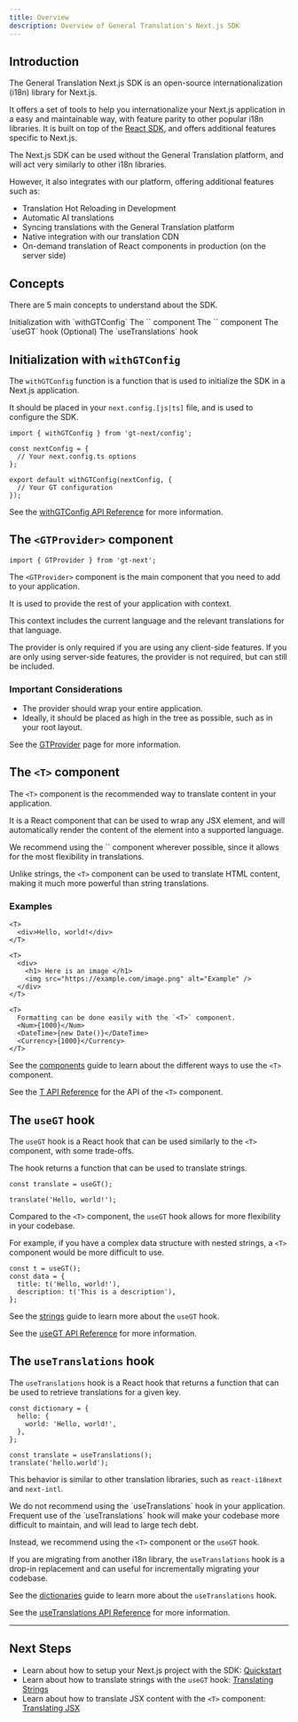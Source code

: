```yaml
---
title: Overview
description: Overview of General Translation's Next.js SDK
---
```


## Introduction

The General Translation Next.js SDK is an open-source internationalization (i18n) library for Next.js.

It offers a set of tools to help you internationalize your Next.js application in a easy and maintainable way,
with feature parity to other popular i18n libraries. 
It is built on top of the [React SDK](/docs/react), and offers additional features specific to Next.js.

The Next.js SDK can be used without the General Translation platform, and will act very similarly to other i18n libraries.

However, it also integrates with our platform, offering additional features such as:

- Translation Hot Reloading in Development
- Automatic AI translations
- Syncing translations with the General Translation platform
- Native integration with our translation CDN
- On-demand translation of React components in production (on the server side)

## Concepts

There are 5 main concepts to understand about the SDK.

<Steps>
  <Step>
    Initialization with `withGTConfig`
  </Step>
  <Step>
    The `<GTProvider>` component
  </Step>
  <Step>
    The `<T>` component
  </Step>
  <Step>
    The `useGT` hook
  </Step>
  <Step>
    (Optional) The `useTranslations` hook
  </Step>
</Steps>

## Initialization with `withGTConfig`

The `withGTConfig` function is a function that is used to initialize the SDK in a Next.js application.

It should be placed in your `next.config.[js|ts]` file, and is used to configure the SDK.

```tsx title="next.config.ts"
import { withGTConfig } from 'gt-next/config';

const nextConfig = {
  // Your next.config.ts options
};

export default withGTConfig(nextConfig, {
  // Your GT configuration
});
```

See the [withGTConfig API Reference](/docs/next/api/config/withGTConfig) for more information.

## The `<GTProvider>` component

```tsx
import { GTProvider } from 'gt-next';
```

The `<GTProvider>` component is the main component that you need to add to your application.

It is used to provide the rest of your application with context. 

This context includes the current language and the relevant translations for that language.

The provider is only required if you are using any client-side features. 
If you are only using server-side features, the provider is not required, but can still be included.

### Important Considerations

- The provider should wrap your entire application.
- Ideally, it should be placed as high in the tree as possible, such as in your root layout.

See the [GTProvider](/docs/next/api/components/gtprovider) page for more information.

## The `<T>` component

The `<T>` component is the recommended way to translate content in your application.

It is a React component that can be used to wrap any JSX element, and will automatically render the content of the element into a supported language.

<Callout type="info">
We recommend using the `<T>` component wherever possible, since it allows for the most flexibility in translations.

Unlike strings, the `<T>` component can be used to translate HTML content, making it much more powerful than string translations.
</Callout>

### Examples

```tsx
<T>
  <div>Hello, world!</div>
</T>
```

```tsx
<T>
  <div>
    <h1> Here is an image </h1>
    <img src="https://example.com/image.png" alt="Example" />
  </div>
</T>
```

```tsx
<T>
  Formatting can be done easily with the `<T>` component.
  <Num>{1000}</Num>
  <DateTime>{new Date()}</DateTime>
  <Currency>{1000}</Currency>
</T>
```

See the [components](/docs/next/guides/jsx) guide to learn about the different ways to use the `<T>` component.

See the [T API Reference](/docs/next/api/components/t) for the API of the `<T>` component.

## The `useGT` hook

The `useGT` hook is a React hook that can be used similarly to the `<T>` component, with some trade-offs.

The hook returns a function that can be used to translate strings.

```tsx
const translate = useGT();

translate('Hello, world!');
```

Compared to the `<T>` component, the `useGT` hook allows for more flexibility in your codebase.

For example, if you have a complex data structure with nested strings, a `<T>` component would be more difficult to use.

```tsx
const t = useGT();
const data = {
  title: t('Hello, world!'),
  description: t('This is a description'),
};
```

See the [strings](/docs/next/guides/strings) guide to learn more about the `useGT` hook.

See the [useGT API Reference](/docs/next/api/strings/useGT) for more information.

## The `useTranslations` hook

The `useTranslations` hook is a React hook that returns a function that can be used to retrieve translations for a given key.

```tsx title="dictionary.ts"
const dictionary = {
  hello: {
    world: 'Hello, world!',
  },
};
```

```tsx title="App.tsx"
const translate = useTranslations();
translate('hello.world');
```

This behavior is similar to other translation libraries, such as `react-i18next` and `next-intl`.

<Callout type="warn">
We do not recommend using the `useTranslations` hook in your application. Frequent use of the `useTranslations` hook will make your codebase more difficult to maintain, 
and will lead to large tech debt.

Instead, we recommend using the `<T>` component or the `useGT` hook.

If you are migrating from another i18n library, the `useTranslations` hook is a drop-in replacement and can useful for incrementally migrating your codebase.
</Callout>

See the [dictionaries](/docs/next/guides/dictionaries) guide to learn more about the `useTranslations` hook.

See the [useTranslations API Reference](/docs/next/api/dictionary/useTranslations) for more information.

---

## Next Steps

- Learn about how to setup your Next.js project with the SDK: [Quickstart](/docs/next)
- Learn about how to translate strings with the `useGT` hook: [Translating Strings](/docs/next/guides/hooks)
- Learn about how to translate JSX content with the `<T>` component: [Translating JSX](/docs/next/guides/jsx)
